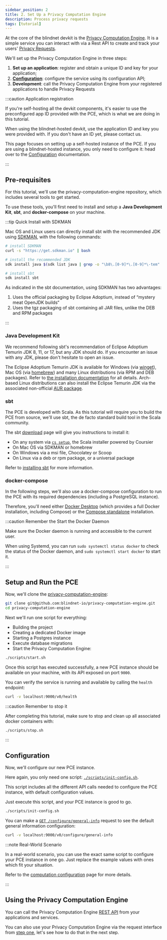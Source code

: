 ```yaml
---
sidebar_position: 2
title: 2. Set Up a Privacy Computation Engine
description: Process privacy requests
tags: [tutorial]
---
```


At the core of the blindnet devkit is the [Privacy Computation Engine](/docs/computation).
It is a simple service you can interact with via a Rest API to create and track your users' [Privacy Requests](/docs/references/lexicon#privacy-request).

We'll set up the Privacy Computation Engine in three steps:

1. **Set up an application**: register and obtain a unique ID and key for your application;
2. **[Configuration](/docs/computation/configuration)**: configure the service using its configuration API;
3. **Development**: call the Privacy Computation Engine from your registered applications to handle Privacy Requests

:::caution Application registration

If you're self-hosting all the devkit components, it's easier to use the preconfigured app ID provided with the
PCE, which is what we are doing in this tutorial.

When using the blindnet-hosted devkit, use the application ID and key you were provided with. If you don't have an ID
yet, please contact us.

This page focuses on setting up a self-hosted instance of the PCE. If you are using a blindnet-hosted instance,
you only need to configure it: head over to the [Configuration](/docs/computation/configuration) documentation.

:::

## Pre-requisites

For this tutorial, we'll use the privacy-computation-engine repository, which includes several tools to get started.

To use these tools, you'll first need to install and setup a **Java Development Kit**, **sbt**, and **docker-compose** on your machine.

:::tip Quick Install with SDKMAN

Mac OS and Linux users can directly install sbt with the recommended JDK using [SDKMAN](https://sdkman.io/), with the following commands:

```bash
# install SDKMAN
curl -s "https://get.sdkman.io" | bash

# install the recommended JDK
sdk install java $(sdk list java | grep -o "\b8\.[0-9]*\.[0-9]*\-tem" | head -1)

# install sbt
sdk install sbt
```

As indicated in the sbt documentation, using SDKMAN has two advantages:

1. Uses the official packaging by Eclipse Adoptium, instead of “mystery meat OpenJDK builds“
2. Uses the tgz packaging of sbt containing all JAR files, unlike the DEB and RPM packages

:::

### Java Development Kit

We recommend following sbt's recommendation of Eclipse Adoptium Temurin JDK 8, 11, or 17, but any JDK should do. If you encounter an issue with any JDK, please don't hesitate to open an issue.

The Eclipse Adoptium Temurin JDK is available for Windows (via [winget](https://learn.microsoft.com/en-us/windows/package-manager/winget/)), Mac OS (via [homebrew](https://docs.brew.sh/Manpage)) and many Linux distributions (via RPM and DEB packages).
Refer to [the installation documentation](https://adoptium.net/installation) for all details.
Arch-based Linux distributions can also install the Eclipse Temurin JDK via the associated non-official [AUR package](https://aur.archlinux.org/packages/jdk-temurin).

### sbt

The PCE is developed with Scala. As this tutorial will require you to build the PCE from source, we'll use sbt, the de facto standard build tool in the Scala community.

The sbt [download](https://www.scala-sbt.org/download.html) page will give you instructions to install it:

- On any system via [`cs setup`](https://www.scala-lang.org/download/), the Scala installer powered by Coursier
- On Mac OS via SDKMAN or homebrew
- On Windows via a msi file, Chocolatey or Scoop
- On Linux via a deb or rpm package, or a universal package

Refer to [installing sbt](https://www.scala-sbt.org/1.x/docs/Setup.html) for more information.

### docker-compose

In the following steps, we'll also use a docker-compose configuration to run the PCE with its required dependencies (including a PostgreSQL instance).

Therefore, you'll need either [Docker Desktop](https://docs.docker.com/desktop/) (which provides a full Docker installation, including Compose) or the [Compose standalone](https://docs.docker.com/compose/install/other/) installation.

:::caution Remember the Start the Docker Daemon

Make sure the Docker daemon is running and accessible to the current user.

When using Systemd, you can run `sudo systemctl status docker` to check the status of the Docker daemon, and `sudo systemctl start docker` to start it.

:::

## Setup and Run the PCE

Now, we'll clone the [privacy-computation-engine](https://github.com/blindnet-io/privacy-computation-engine/):

```bash
git clone git@github.com:blindnet-io/privacy-computation-engine.git
cd privacy-computation-engine
```

Next we'll run one script for everything:

- Building the project
- Creating a dedicated Docker image
- Starting a Postgres instance
- Execute database migrations
- Start the Privacy Computation Engine:

```bash
./scripts/start.sh
```

Once this script has executed successfully, a new PCE instance should be available on your machine, with its API exposed on port `9000`.

You can verify the service is running and available by calling the `health` endpoint:

```bash
curl -v localhost:9000/v0/health
```

:::caution Remember to stop it

After completing this tutorial, make sure to stop and clean up all associated docker containers with:

```bash
./scripts/stop.sh
```

:::

## Configuration

Now, we'll configure our new PCE instance.

Here again, you only need one script: [`./scripts/init-config.sh`](https://github.com/blindnet-io/privacy-computation-engine/blob/develop/scripts/init-config.sh).

This script includes all the different API calls needed to configure the PCE instance, with default configuration values.

Just execute this script, and your PCE instance is good to go.

```bash
./scripts/init-config.sh
```

You can make a [`GET /configure/general-info`](https://stage.computing.blindnet.io/swagger/#/Configuration/getV0ConfigureGeneral-info) request to see the default general information configuration:

```bash
curl -v localhost:9000/v0/configure/general-info
```

:::note Real-World Scenario

In a real-world scenario, you can use the exact same script to configure your PCE instance in one go. Just replace the example values with ones which fit your situation.

Refer to the [computation configuration](/docs/computation/configuration) page for more details.

:::

## Using the Privacy Computation Engine

You can call the Privacy Computation Engine [REST API](https://stage.computing.blindnet.io/swagger/) from your applications and services.

You can also use your Privacy Computation Engine via the request interface from [step one](./prci-set-up), let's see how to do that in the next step.
